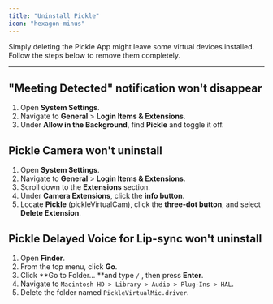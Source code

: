 ```yaml
---
title: "Uninstall Pickle"
icon: "hexagon-minus"
---
```


Simply deleting the Pickle App might leave some virtual devices installed. Follow the steps below to remove them completely.

---

## "Meeting Detected" notification won't disappear

1. Open **System Settings**.
2. Navigate to **General** \> **Login Items & Extensions**.
3. Under **Allow in the Background**, find **Pickle** and toggle it off.

## Pickle Camera won't uninstall

1. Open **System Settings**.
2. Navigate to **General** \> **Login Items & Extensions**.
3. Scroll down to the **Extensions** section.
4. Under **Camera Extensions**, click the <Icon icon="circle-info" iconType="regular" /> **info button**.
5. Locate **Pickle** (pickleVirtualCam), click the <Icon icon="circle-ellipsis" /> **three-dot button**, and select **Delete Extension**.

## Pickle Delayed Voice for Lip-sync won't uninstall

1. Open **Finder**.
2. From the top menu, click **Go**.
3. Click \*\*Go to Folder... \*\*and type `/` , then press **Enter**.
4. Navigate to `Macintosh HD > Library > Audio > Plug-Ins > HAL`.
5. Delete the folder named `PickleVirtualMic.driver`.